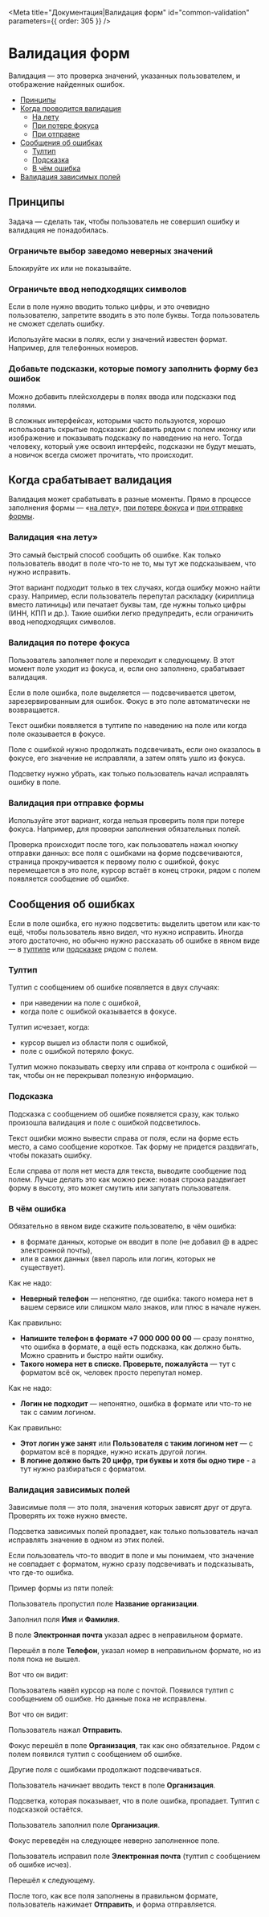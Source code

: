 
<Meta title="Документация|Валидация форм" id="common-validation" parameters={{ order: 305 }} />

# Валидация форм

Валидация — это проверка значений, указанных пользователем, и отображение найденных ошибок.

- [Принципы](#Принципы)
- [Когда проводится валидация](#)
  - [На лету](#Валидация-на-лету)
  - [При потере фокуса](#Валидация-при-потере-фокуса)
  - [При отправке](#Валидация-при-отправке-формы)
- [Сообщения об ошибках](#сообщения-об-ошибках)
  - [Тултип](#тултип)
  - [Подсказка](#подсказка)
  - [В чём ошибка](#в-чём-ошибка)
- [Валидация зависимых полей](#валидация-зависимых-полей)

## Принципы

Задача — сделать так, чтобы пользователь не совершил ошибку и валидация
не понадобилась.

### Ограничьте выбор заведомо неверных значений

Блокируйте их или не показывайте.

### Ограничьте ввод неподходящих символов

Если в поле нужно вводить только цифры, и это очевидно пользователю,
запретите вводить в это поле буквы. Тогда пользователь не сможет сделать ошибку.

Используйте маски в полях, если у значений известен формат. Например, для телефонных номеров.

### Добавьте подсказки, которые помогу заполнить форму без ошибок

Можно добавить плейсхолдеры в полях ввода или подсказки под полями.

В сложных интерфейсах, которыми часто пользуются, хорошо использовать скрытые подсказки:
добавить рядом с полем иконку или изображение и показывать подсказку по наведению на него.
Тогда человеку, который уже освоил интерфейс, подсказки не будут мешать, а новичок всегда сможет прочитать, что происходит.

## Когда срабатывает валидация

Валидация может срабатывать в разные моменты. Прямо в процессе заполнения формы — «[на лету](#валидация-на-лету)»,
[при потере фокуса](#валидация-при-потере-фокуса)
и [при отправке формы](#валидация-при-отправке-формы).

### Валидация «на лету»

Это самый быстрый способ сообщить об ошибке. Как только пользователь вводит в поле что-то не то,
мы тут же подсказываем, что нужно исправить.

Этот вариант подходит только в тех случаях, когда ошибку можно найти сразу. Например, если пользователь
перепутал раскладку (кириллица вместо латиницы) или печатает буквы там, где нужны только цифры (ИНН, КПП и др.). Такие ошибки легко предупредить, если ограничить ввод неподходящих символов.

### Валидация по потере фокуса

Пользователь заполняет поле и переходит к следующему.
В этот момент поле уходит из фокуса, и, если оно заполнено, срабатывает валидация.

Если в поле ошибка, поле выделяется — подсвечивается цветом, зарезервированным для ошибок.
Фокус в это поле автоматически не возвращается.

<ValidationPictures name="loose-focus-1" />

Текст ошибки появляется в тултипе по наведению на поле или когда поле оказывается в фокусе.

<ValidationPictures name="loose-focus-2" />

Поле с ошибкой нужно продолжать подсвечивать, если оно оказалось в фокусе,
его значение не исправляли, а затем опять ушло из фокуса.

Подсветку нужно убрать, как только пользователь начал исправлять ошибку в поле.

### Валидация при отправке формы

Используйте этот вариант, когда нельзя проверить поля при потере фокуса.
Например, для проверки заполнения обязательных полей.

Проверка происходит после того, как пользователь нажал кнопку отправки данных:
все поля с ошибками на форме подсвечиваются, страница прокручивается
к первому полю с ошибкой, фокус перемещается в это поле, курсор встаёт
в конец строки, рядом с полем появляется сообщение об ошибке.

## Сообщения об ошибках

Если в поле ошибка, его нужно подсветить: выделить цветом или как-то ещё,
чтобы пользователь явно видел, что нужно исправить. Иногда этого достаточно,
но обычно нужно рассказать об ошибке в явном виде — в [тултипе](#тултип)
или [подсказке](#подсказка) рядом с полем.

### Тултип

Тултип с сообщением об ошибке появляется в двух случаях:

- при наведении на поле с ошибкой,
- когда поле с ошибкой оказывается в фокусе.

Тултип исчезает, когда:

- курсор вышел из области поля с ошибкой,
- поле с ошибкой потеряло фокус.

Тултип можно показывать сверху или справа от контрола с ошибкой — 
так, чтобы он не перекрывал полезную информацию.

<ValidationPictures name="tooltip-1" />

### Подсказка

Подсказка с сообщением об ошибке появляется сразу, как только произошла валидация
и поле с ошибкой подсветилось.

Текст ошибки можно вывести справа от поля, если на форме есть место, а само сообщение короткое.
Так форму не придется раздвигать, чтобы показать ошибку.

<ValidationPictures name="help-1" />

Если справа от поля нет места для текста, выводите сообщение под полем.
Лучше делать это как можно реже: новая строка раздвигает форму в высоту,
это может смутить или запутать пользователя.

<ValidationPictures name="help-2" />

### В чём ошибка

Обязательно в явном виде скажите пользователю, в чём ошибка:

- в формате данных, которые он вводит в поле (не добавил @ в адрес электронной почты),
- или в самих данных (ввел пароль или логин, которых не существует).

Как не надо:

- **Неверный телефон** — непонятно, где ошибка: такого номера нет в вашем сервисе или слишком мало знаков, или плюс в начале нужен.

Как правильно:

- **Напишите телефон в формате +7 000 000 00 00** — сразу понятно, что ошибка в формате, а ещё есть подсказка, как должно быть. Можно сравнить и быстро найти ошибку.
- **Такого номера нет в списке. Проверьте, пожалуйста** — тут с форматом всё ок, человек просто перепутал номер.

Как не надо:

- **Логин не подходит** — непонятно, ошибка в формате или что-то не так с самим логином.

Как правильно:

- **Этот логин уже занят** или **Пользователя с таким логином нет** — с форматом всё в порядке, нужно искать другой логин.
- **В логине должно быть 20 цифр, три буквы и хотя бы одно тире** - а тут нужно разбираться с форматом.

### Валидация зависимых полей

Зависимые поля — это поля, значения которых зависят друг от друга. Проверять их тоже нужно вместе.

Подсветка зависимых полей пропадает, как только пользователь начал исправлять
значение в одном из этих полей.

Если пользователь что-то вводит в поле и мы понимаем, что значение не совпадает с форматом,
нужно сразу подсвечивать и подсказывать, что где-то ошибка.

Пример формы из пяти полей:

<ValidationPictures name="flow-1" />

Пользователь пропустил поле **Название организации**.

Заполнил поля **Имя** и **Фамилия**.

В поле **Электронная почта** указал адрес в неправильном формате.

Перешёл в поле **Телефон**, указал номер в неправильном формате, но
из поля пока не вышел.

Вот что он видит:

<ValidationPictures name="flow-2" />

Пользователь навёл курсор на поле с почтой. Появился тултип с сообщением об ошибке. Но данные
пока не исправлены.

Вот что он видит:

<ValidationPictures name="flow-3" />

Пользователь нажал **Отправить**.

Фокус перешёл в поле **Организация**, так как оно обязательное. Рядом с полем появился тултип
с сообщением об ошибке.

Другие поля с ошибками продолжают подсвечиваться.

<ValidationPictures name="flow-4" />

Пользователь начинает вводить текст в поле **Организация**.

Подсветка, которая показывает, что в поле ошибка, пропадает. Тултип с подсказкой остаётся.

<ValidationPictures name="flow-5" />

Пользователь заполнил поле **Организация**.

Фокус переведён на следующее неверно заполненное поле.

<ValidationPictures name="flow-6" />

Пользователь исправил поле **Электронная почта** (тултип с сообщением об ошибке исчез).

Перешёл к следующему.

<ValidationPictures name="flow-7" />

После того, как все поля заполнены в правильном формате, пользователь нажимает **Отправить**, и форма отправляется.
